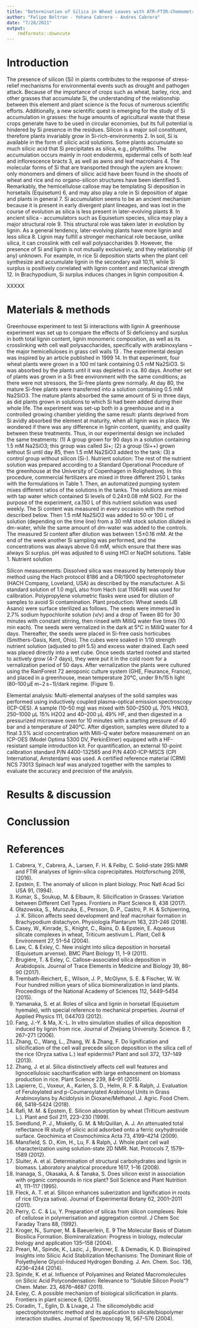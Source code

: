 ```yaml
---
title: "Determination of Silica in Wheat Leaves with ATR-FTIR-Chemometry"
author: "Felipe Beltran - Yohana Cabrera - Andres Cabrera"
date: "7/28/2021"
output:
    rmdformats::downcute
---
```

# Introduction
The presence of silicon (Si) in plants contributes to the response of stress-relief mechanisms for environmental events such as drought and pathogen attack. Because of the importance of crops such as wheat, barley, rice, and other grasses that accumulate Si, the understanding of the relationship between this element and plant science is the focus of numerous scientific efforts. Additionally, a new scientific quest is emerging for the study of Si accumulation in grasses: the huge amounts of agricultural waste that these crops generate have to be used in circular economies, but its full potential is hindered by Si presence in the residues. 
Silicon is a major soil constituent, therefore plants invariably grow in Si-rich-environments 2. In soil, Si is available in the form of silicic acid solutions. Some plants accumulate so much silicic acid that Si precipitates as silica, e.g., phytoliths. The accumulation occurs mainly in root endodermis, epidermal cells of both leaf and inflorescence bracts 3, as well as awns and leaf macrohairs 4. 
The molecular forms of Si that are transported through the xylem are known: only monomers and dimers of silicic acid have been found in the shoots of wheat and rice and no organo-silicon structures have been identified 5. Remarkably, the hemicellulose callose may be templating Si deposition in horsetails (Equisetum) 6, and may also play a role in Si deposition of algae and plants in general 7. 
Si accumulation seems to be an ancient mechanism because it is present in early divergent plant lineages, and was lost in the course of evolution as silica is less present in later-evolving plants 8. In ancient silica - accumulators such as Equisetum species, silica may play a major structural role 9. This structural role was taken later in evolution by lignin. As a general tendency, later-evolving plants have more lignin and less silica 8. Lignin may fulfill a stronger mechanical role because, unlike silica, it can crosslink with cell wall polysaccharides 9. 
However, the presence of Si and lignin is not mutually exclusively, and they relationship (if any) unknown. For example, in rice Si deposition starts when the plant cell synthesize and accumulate lignin in the secondary wall 10,11, while Si surplus is positively correlated with lignin content and mechanical strength 12. In Brachypodium, Si surplus induces changes in lignin composition 4.

XXXXX

# Materials & methods

Greenhouse experiment to test Si interactions with lignin
A greenhouse experiment was set up to compare the effects of Si deficiency and surplus in both total lignin content, lignin monomeric composition, as well as its crosslinking with cell wall polysaccharides, specifically with arabinoxylans –the major hemicelluloses in grass cell walls 13 . 
The experimental design was inspired by an article published in 1999 14. In that experiment, four wheat plants were grown in a 100 ml tank containing 0.5 mM Na2SiO3. Si was absorbed by the plants until it was depleted in ca. 80 days. Another set of plants was grown in a Si free environment with the same conditions; as there were not stressors, the Si-free plants grew normally. At day 80, the mature Si-free plants were transferred into a solution containing 0.5 mM Na2SiO3. The mature plants absorbed the same amount of Si in three days, as did plants grown in solutions to which Si had been added during their whole life. The experiment was set-up both in a greenhouse and in a controlled growing chamber yielding the same result: plants deprived from Si avidly absorbed the element at maturity, when all lignin was in place. We wondered if there was any difference in lignin content, quantity, and quality between these treatments. Thus, in our experimental design we included the same treatments: (1) A group grown for 90 days in a solution containing 1.5 mM Na2SiO3; this group was called Si+; (2) a group (Si++)  grown without Si until day 85, then 1.5 mM Na2SiO3 added to the tank: (3) a control group without silicon (Si-). 
Nutrient solution: The rest of the nutrient solution was prepared according to a Standard Operational Procedure of the greenhouse at the University of Copenhagen in Rolighedsvej. In this procedure, commercial fertilizers are mixed in three different 250 L tanks with the formulations in Table 1. Then, an automatized pumping system mixes different ratios of the solutions in the tanks. The solutions are mixed with tap water which contained Si levels of 0.24±0.08 mM SiO2. For the purpose of the experiment, ca.150 L of this nutrient solution was used weekly. The Si content was measured in every occasion with the method described below. Then 1.5 mM Na2SiO3 was added to 50 or 100 L of solution (depending on the time line) from a 30 mM stock solution diluted in dm-water, while the same amount of dm-water was added to the controls. The measured Si content after dilution was between 1.5±0.16 mM. At the end of the week another Si sampling was performed, and the concentrations was always above 0.6 mM, which ensure that there was always Si surplus. 
pH was adjusted to 6 using HCl or NaOH solutions. 
Table 1. Nutrient solution
 
Silicon measurements: Dissolved silica was measured by heteropoly blue method using the Hach protocol 8186 and a DR/1900 spectrophotometer (HACH Company, Loveland, USA)  as described by the manufacturer. A Si standard solution of 1.0 mg/L also from Hach (cat 110649) was used for calibration. Polypropylene volumetric flasks were used for dilution of samples to avoid Si contamination. 
Plant production: Wheat seeds (JB Asano) were surface sterilized as follows. The seeds were immersed in 2.7% sodium hypochlorite solution (v/v) and a drop of Tween 80 for 30 minutes with constant stirring, then rinsed with MilliQ water five times (10 min each). The seeds were vernalized in the dark at 5°C in MilliQ water for 4 days. Thereafter, the seeds were placed in Si-free oasis horticubes (Smithers-Oasis, Kent, Ohio). The cubes were soaked in 1/10 strength nutrient solution (adjusted to pH 5.5) and excess water drained. Each seed was placed directly into a wet cube. Once seeds started rooted and started to actively grow (4-7 days), they were put it in the cold room for a vernalization period of 50 days.
After vernalization the plants were cultured using the RainForest 72 aeroponic culture system (GHE, Fleurance, France), and placed in a greenhouse, mean temperature 20°C, under 9 h/15 h light (80–100 μE m−2 s−1)/dark regime. (Figure 1).

Elemental analysis: Multi-elemental analyses of the solid samples was performed using inductively coupled plasma-optical emission spectroscopy (ICP-OES). A sample (10–50 mg) was mixed with 500–2500 μL 70% HNO3, 250–1000 μL 15% H2O2 and 40–200 μL 49% HF, and then digested in a pressurized microwave oven for 10 minutes with a starting pressure of 40 bar and a temperature of 240°C. After digestion, samples were diluted to a final 3.5% acid concentration with Milli-Q water before measurement on an ICP-OES (Model Optima 5300 DV, PerkinElmer) equipped with a HF-resistant sample introduction kit. For quantification, an external 10-point calibration standard P/N 4400-132565 and P/N 4400-ICP-MSCS (CPI International, Amsterdam) was used. A certified reference material (CRM) NCS 73013 Spinach leaf was analyzed together with the samples to evaluate the accuracy and precision of the analysis.

# Results & discussion


# Conclussion


# References

1.	Cabrera, Y., Cabrera, A., Larsen, F. H. & Felby, C. Solid-state 29Si NMR and FTIR analyses of lignin-silica coprecipitates. Holzforschung 2016, (2016).
2.	Epstein, E. The anomaly of silicon in plant biology. Proc Natl Acad Sci USA 91, (1994).
3.	Kumar, S., Soukup, M. & Elbaum, R. Silicification in Grasses: Variation between Different Cell Types. Frontiers in Plant Science 8, 438 (2017).
4.	Głazowska, S., Murozuka, E., Persson, D. P., Castro, P. H. & Schjoerring, J. K. Silicon affects seed development and leaf macrohair formation in Brachypodium distachyon. Physiologia Plantarum 163, 231–246 (2018).
5.	Casey, W., Kinrade, S., Knight, C., Rains, D. & Epstein, E. Aqueous silicate complexes in wheat, Triticum aestivum L. Plant, Cell & Environment 27, 51–54 (2004).
6.	Law, C. & Exley, C. New insight into silica deposition in horsetail (Equisetum arvense). BMC Plant Biology 11, 1–9 (2011).
7.	Brugiére, T. & Exley, C. Callose-associated silica deposition in Arabidopsis. Journal of Trace Elements in Medicine and Biology 39, 86–90 (2017).
8.	Trembath-Reichert, E., Wilson, J. P., McGlynn, S. E. & Fischer, W. W. Four hundred million years of silica biomineralization in land plants. Proceedings of the National Academy of Sciences 112, 5449–5454 (2015).
9.	Yamanaka, S. et al. Roles of silica and lignin in horsetail (Equisetum hyemale), with special reference to mechanical properties. Journal of Applied Physics 111, 044703 (2012).
10.	Fang, J.-Y. & Ma, X.-L. In vitro simulation studies of silica deposition induced by lignin from rice. Journal of Zhejiang University. Science. B 7, 267–271 (2006).
11.	Zhang, C., Wang, L., Zhang, W. & Zhang, F. Do lignification and silicification of the cell wall precede silicon deposition in the silica cell of the rice (Oryza sativa L.) leaf epidermis? Plant and soil 372, 137–149 (2013).
12.	Zhang, J. et al. Silica distinctively affects cell wall features and lignocellulosic saccharification with large enhancement on biomass production in rice. Plant Science 239, 84–91 (2015).
13.	Lapierre, C., Voxeur, A., Karlen, S. D., Helm, R. F. & Ralph, J. Evaluation of Feruloylated and p-Coumaroylated Arabinosyl Units in Grass Arabinoxylans by Acidolysis in Dioxane/Methanol. J. Agric. Food Chem. 66, 5418–5424 (2018).
14.	Rafi, M. M. & Epstein, E. Silicon absorption by wheat (Triticum aestivum L.). Plant and Soil 211, 223–230 (1999).
15.	Swedlund, P. J., Miskelly, G. M. & McQuillan, A. J. An attenuated total reflectance IR study of silicic acid adsorbed onto a ferric oxyhydroxide surface. Geochimica et Cosmochimica Acta 73, 4199–4214 (2009).
16.	Mansfield, S. D., Kim, H., Lu, F. & Ralph, J. Whole plant cell wall characterization using solution-state 2D NMR. Nat. Protocols 7, 1579–1589 (2012).
17.	Sluiter, A. et al. Determination of structural carbohydrates and lignin in biomass. Laboratory analytical procedure 1617, 1–16 (2008).
18.	Inanaga, S., Okasaka, A. & Tanaka, S. Does silicon exist in association with organic compounds in rice plant? Soil Science and Plant Nutrition 41, 111–117 (1995).
19.	Fleck, A. T. et al. Silicon enhances suberization and lignification in roots of rice (Oryza sativa). Journal of Experimental Botany 62, 2001–2011 (2011).
20.	Perry, C. C. & Lu, Y. Preparation of silicas from silicon complexes: Role of cellulose in polymerisation and aggregation control. J Chem Soc Faraday Trans 88, (1992).
21.	Kroger, N., Sumper, M. & Baeuerlein, E. 9 The Molecular Basis of Diatom Biosilica Formation. Biomineralization: Progress in biology, molecular biology and application 135–158 (2004).
22.	Preari, M., Spinde, K., Lazic, J., Brunner, E. & Demadis, K. D. Bioinspired Insights into Silicic Acid Stabilization Mechanisms: The Dominant Role of Polyethylene Glycol-Induced Hydrogen Bonding. J. Am. Chem. Soc. 136, 4236–4244 (2014).
23.	Spinde, K. et al. Influence of Polyamines and Related Macromolecules on Silicic Acid Polycondensation: Relevance to “Soluble Silicon Pools”? Chem. Mater. 23, 4676–4687 (2011).
24.	Exley, C. A possible mechanism of biological silicification in plants. Frontiers in plant science 6, (2015).
25.	Coradin, T., Eglin, D. & Livage, J. The silicomolybdic acid spectrophotometric method and its application to silicate/biopolymer interaction studies. Journal of Spectroscopy 18, 567–576 (2004).

